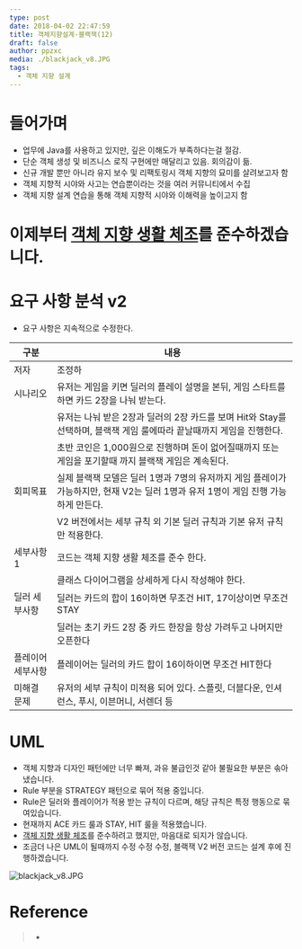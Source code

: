 ```yaml
---
type: post
date: 2018-04-02 22:47:59
title: 객체지향설계-블랙잭(12)
draft: false
author: ppzxc
media: ./blackjack_v8.JPG
tags:
  - 객체 지향 설계
---
```


# 들어가며

- 업무에 Java를 사용하고 있지만, 깊은 이해도가 부족하다는걸 절감.
- 단순 객체 생성 및 비즈니스 로직 구현에만 매달리고 있음. 회의감이 듦.
- 신규 개발 뿐만 아니라 유지 보수 및 리팩토링시 객체 지향의 묘미를 살려보고자 함
- 객체 지향적 시야와 사고는 연습뿐이라는 것을 여러 커뮤니티에서 수집
- 객체 지향 설계 연습을 통해 객체 지향적 시야와 이해력을 높이고지 함

# 이제부터 [객체 지향 생활 체조](https://jungha-cho.github.io/2018/03/30/%EA%B0%9D%EC%B2%B4-%EC%A7%80%ED%96%A5-%EC%97%B0%EC%8A%B5-%ED%95%98%EA%B8%B0-%ED%94%84%EB%A1%9C%EC%A0%9D%ED%8A%B8/)를 준수하겠습니다.

# 요구 사항 분석 v2

- 요구 사항은 지속적으로 수정한다.

| 구분              | 내용                                                                                                                              |
| ----------------- | --------------------------------------------------------------------------------------------------------------------------------- |
| 저자              | 조정하                                                                                                                            |
| 시나리오          | 유저는 게임을 키면 딜러의 플레이 설명을 본뒤, 게임 스타트를 하면 카드 2장을 나눠 받는다.                                          |
|                   | 유저는 나눠 받은 2장과 딜러의 2장 카드를 보며 Hit와 Stay를 선택하며, 블랙잭 게임 룰에따라 끝날때까지 게임을 진행한다.             |
|                   | 초반 코인은 1,000원으로 진행하며 돈이 없어질때까지 또는 게임을 포기할때 까지 블랙잭 게임은 계속된다.                              |
| 회피목표          | 실제 블랙잭 모델은 딜러 1명과 7명의 유저까지 게임 플레이가 가능하지만, 현재 V2는 딜러 1명과 유저 1명이 게임 진행 가능하게 만든다. |
|                   | V2 버전에서는 세부 규칙 외 기본 딜러 규칙과 기본 유저 규칙만 적용한다.                                                            |
| 세부사항1         | 코드는 객체 지향 생활 체조를 준수 한다.                                                                                           |
|                   | 클래스 다이어그램을 상세하게 다시 작성해야 한다.                                                                                  |
| 딜러 세부사항     | 딜러는 카드의 합이 16이하면 무조건 HIT, 17이상이면 무조건 STAY                                                                    |
|                   | 딜러는 초기 카드 2장 중 카드 한장을 항상 가려두고 나머지만 오픈한다                                                               |
| 플레이어 세부사항 | 플레이어는 딜러의 카드 합이 16이하이면 무조건 HIT한다                                                                             |
| 미해결 문제       | 유저의 세부 규칙이 미적용 되어 있다. 스플릿, 더블다운, 인셔런스, 푸시, 이븐머니, 서렌더 등                                        |

# UML

- 객체 지향과 디자인 패턴에만 너무 빠져, 과유 불급인것 같아 불필요한 부분은 솎아냈습니다.
- Rule 부분을 STRATEGY 패턴으로 묶어 적용 중입니다.
- Rule은 딜러와 플레이어가 적용 받는 규칙이 다르며, 해당 규칙은 특정 행동으로 묶여있습니다.
- 현재까지 ACE 카드 룰과 STAY, HIT 룰을 적용했습니다.
- [객체 지향 생활 체조](https://jungha-cho.github.io/2018/03/30/%EA%B0%9D%EC%B2%B4-%EC%A7%80%ED%96%A5-%EC%97%B0%EC%8A%B5-%ED%95%98%EA%B8%B0-%ED%94%84%EB%A1%9C%EC%A0%9D%ED%8A%B8/)를 준수하려고 했지만, 마음대로 되지가 않습니다.
- 조금더 나은 UML이 될때까지 수정 수정 수정, 블랙잭 V2 버전 코드는 설계 후에 진행하겠습니다.

![blackjack_v8.JPG](./blackjack_v8.JPG)

# Reference

> - []()
